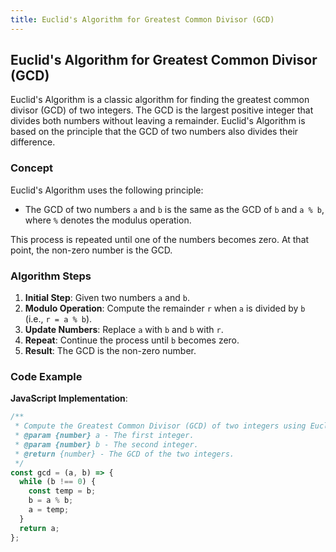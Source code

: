 ```yaml
---
title: Euclid's Algorithm for Greatest Common Divisor (GCD)
---
```


## Euclid's Algorithm for Greatest Common Divisor (GCD)

Euclid's Algorithm is a classic algorithm for finding the greatest common divisor (GCD) of two integers. The GCD is the largest positive integer that divides both numbers without leaving a remainder. Euclid's Algorithm is based on the principle that the GCD of two numbers also divides their difference.

### Concept

Euclid's Algorithm uses the following principle:

- The GCD of two numbers `a` and `b` is the same as the GCD of `b` and `a % b`, where `%` denotes the modulus operation.

This process is repeated until one of the numbers becomes zero. At that point, the non-zero number is the GCD.

### Algorithm Steps

1. **Initial Step**: Given two numbers `a` and `b`.
2. **Modulo Operation**: Compute the remainder `r` when `a` is divided by `b` (i.e., `r = a % b`).
3. **Update Numbers**: Replace `a` with `b` and `b` with `r`.
4. **Repeat**: Continue the process until `b` becomes zero.
5. **Result**: The GCD is the non-zero number.

### Code Example

**JavaScript Implementation**:

```javascript
/**
 * Compute the Greatest Common Divisor (GCD) of two integers using Euclid's Algorithm.
 * @param {number} a - The first integer.
 * @param {number} b - The second integer.
 * @return {number} - The GCD of the two integers.
 */
const gcd = (a, b) => {
  while (b !== 0) {
    const temp = b;
    b = a % b;
    a = temp;
  }
  return a;
};
```